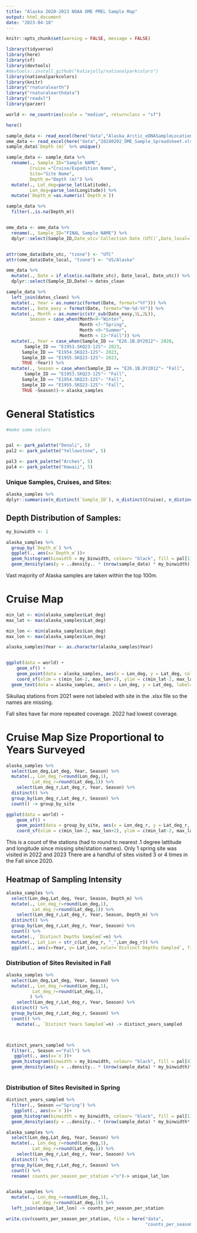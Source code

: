 ```yaml
---
title: "Alaska 2020-2023 NOAA OME PMEL Sample Map"
output: html_document
date: "2023-04-18"
---
```

```r
knitr::opts_chunk$set(warning = FALSE, message = FALSE) 
```

```r
library(tidyverse)
library(here)
library(sf)
library(devtools)
#devtools::install_github("katiejolly/nationalparkcolors")
library(nationalparkcolors)
library(knitr)
library("rnaturalearth")
library("rnaturalearthdata")
library("readxl")
library(parzer)

world <- ne_countries(scale = "medium", returnclass = "sf")

here()
```

```r
sample_data <- read_excel(here("data","Alaska_Arctic_eDNASampleLocations.xlsx"))
ome_data <- read_excel(here("data","20240202_OME_Sample_Spreadsheet.xlsx"))
sample_data$`Depth (m)` %>% unique()

sample_data <- sample_data %>% 
  rename(., Sample_ID="Sample NAME",
         Cruise ="Cruise/Expedition Name",
         Site="Site Name",
         Depth_m="Depth (m)") %>% 
  mutate(., Lat_deg=parse_lat(Latitude),
         Lon_deg=parse_lon(Longitude)) %>% 
  mutate(`Depth_m`=as.numeric(`Depth_m`))

sample_data %>%  
  filter(.,is.na(Depth_m)) 


ome_data <- ome_data %>% 
  rename(., Sample_ID="FINAL Sample NAME") %>% 
  dplyr::select(Sample_ID,Date_utc=`Collection Date (UTC)`,Date_local=`Collection Date (local)`)


attr(ome_data$Date_utc, "tzone") <- "UTC"
attr(ome_data$Date_local, "tzone") <- "US/Alaska"

ome_data %>% 
  mutate(., Date = if_else(is.na(Date_utc), Date_local, Date_utc)) %>% 
  dplyr::select(Sample_ID,Date)-> dates_clean

sample_data %>% 
  left_join(dates_clean) %>% 
  mutate(., Year = as.numeric(format(Date, format="%Y"))) %>% 
  mutate(., Date_easy = format(Date, format="%m-%d-%Y")) %>% 
  mutate(., Month = as.numeric(str_sub(Date_easy,1L,2L)),
         Season = case_when(Month<4~"Winter",
                            Month <7~"Spring",
                            Month <9~"Summer",
                            Month < 12~"Fall")) %>% 
  mutate(., Year = case_when(Sample_ID == "E26.1B.DY2012"~ 2020,
       Sample_ID == "E1953.SKQ23-12S"~ 2023, 
      Sample_ID == "E1954.SKQ23-12S"~ 2023,
      Sample_ID == "E1955.SKQ23-12S"~ 2023,
      TRUE ~Year)) %>% 
  mutate(., Season = case_when(Sample_ID == "E26.1B.DY2012"~ "Fall",
       Sample_ID == "E1953.SKQ23-12S"~ "Fall", 
      Sample_ID == "E1954.SKQ23-12S"~ "Fall",
      Sample_ID == "E1955.SKQ23-12S"~ "Fall",
      TRUE ~Season))-> alaska_samples


```
# General Statistics
```r
#make some colors


pal <- park_palette("Denali", 5)
pal2 <- park_palette("Yellowstone", 5)

pal3 <- park_palette("Arches", 5)
pal4 <- park_palette("Hawaii", 5)
```



### Unique Samples, Cruises, and Sites:
```r

alaska_samples %>% 
dplyr::summarise(n_distinct(`Sample_ID`), n_distinct(Cruise), n_distinct(`Site`))

```

## Depth Distribution of Samples:

```r
my_binwidth <- 1

alaska_samples %>%  
  group_by(`Depth_m`) %>% 
  ggplot(., aes(x=`Depth_m`))+
  geom_histogram(binwidth = my_binwidth, colour= "black", fill = pal[1]) +
  geom_density(aes(y = ..density.. * (nrow(sample_data) * my_binwidth)), fill=pal[1], alpha = .4) +theme_bw() + scale_x_sqrt(breaks=c(0,10,50,100,200,400,600)) +xlab("Depth (m)") + ylab("Count")
```
  
Vast majority of Alaska samples are taken within the top 100m.

# Cruise Map

```r

min_lat <- min(alaska_samples$Lat_deg)
max_lat <- max(alaska_samples$Lat_deg)

min_lon <- min(alaska_samples$Lon_deg)
max_lon <- max(alaska_samples$Lon_deg)

alaska_samples$Year <- as.character(alaska_samples$Year)


ggplot(data = world) +
    geom_sf() +
    geom_point(data = alaska_samples, aes(x = Lon_deg, y = Lat_deg, colour=Year)) +
    coord_sf(xlim = c(min_lon-2, max_lon+2), ylim = c(min_lat-2, max_lat+2), expand = FALSE) +theme_bw() +xlab("Longitude") +ylab("Latitude") +scale_color_manual(values=c(pal[1],pal2[1],pal2[5],pal3[1])) +
  geom_text(data = alaska_samples, aes(x = Lon_deg, y = Lat_deg, label=Site),size = 0.5) +facet_grid(Season~Year)


```

Sikuliaq stations from 2021 were not labeled with site in the .xlsx file so the names are missing.

Fall sites have far more repeated coverage. 2022 had lowest coverage.

# Cruise Map Size Proportional to Years Surveyed
```r

alaska_samples %>% 
  select(Lon_deg,Lat_deg, Year, Season) %>% 
  mutate(., Lon_deg_r=round(Lon_deg,1),
          Lat_deg_r=round(Lat_deg,1)) %>% 
    select(Lon_deg_r,Lat_deg_r, Year, Season) %>% 
  distinct() %>% 
  group_by(Lon_deg_r,Lat_deg_r, Season) %>% 
  count() -> group_by_site

ggplot(data = world) +
    geom_sf() +
    geom_point(data = group_by_site, aes(x = Lon_deg_r, y = Lat_deg_r, size=n),alpha=0.6, colour=pal[1]) +
    coord_sf(xlim = c(min_lon-2, max_lon+2), ylim = c(min_lat-2, max_lat+2), expand = FALSE) +theme_bw() +xlab("Longitude") +ylab("Latitude") +facet_grid(.~Season)


```

This is a count of the stations (had to round to nearest .1 degree lattitude and longitude since missing site/station names). Only 1 spring site was visited in 2022 and 2023 There are a handful of sites visited 3 or 4 times in the Fall since 2020. 

## Heatmap of Sampling Intensity
```r

alaska_samples %>% 
  select(Lon_deg,Lat_deg, Year, Season, Depth_m) %>% 
  mutate(., Lon_deg_r=round(Lon_deg,1),
          Lat_deg_r=round(Lat_deg,1)) %>% 
    select(Lon_deg_r,Lat_deg_r, Year, Season, Depth_m) %>% 
  distinct() %>% 
  group_by(Lon_deg_r,Lat_deg_r, Year, Season) %>% 
  count() %>% 
  mutate(., `Distinct Depths Sampled`=n) %>% 
  mutate(., Lat_Lon = str_c(Lat_deg_r, "_",Lon_deg_r)) %>% 
  ggplot(., aes(x=Year, y= Lat_Lon, color=`Distinct Depths Sampled`, fill=`Distinct Depths Sampled`)) +geom_tile() +facet_grid(.~Season)


```



### Distribution of Sites Revisited in Fall
```r

alaska_samples %>% 
  select(Lon_deg,Lat_deg, Year, Season) %>% 
  mutate(., Lon_deg_r=round(Lon_deg,1),
          Lat_deg_r=round(Lat_deg,1),
         ) %>% 
    select(Lon_deg_r,Lat_deg_r, Year, Season) %>% 
  distinct() %>% 
  group_by(Lon_deg_r,Lat_deg_r, Season) %>% 
  count() %>% 
    mutate(., `Distinct Years Sampled`=n) -> distinct_years_sampled



distinct_years_sampled %>% 
  filter(., Season =="Fall") %>% 
   ggplot(., aes(x=`n`))+
  geom_histogram(binwidth = my_binwidth, colour= "black", fill = pal[4]) +
  geom_density(aes(y = ..density.. * (nrow(sample_data) * my_binwidth)*.15), fill=pal[4], alpha = .4) +theme_bw()  + ylab("Count")
  
```

### Distribution of Sites Revisited in Spring

```r

distinct_years_sampled %>% 
  filter(., Season =="Spring") %>% 
   ggplot(., aes(x=`n`))+
  geom_histogram(binwidth = my_binwidth, colour= "black", fill = pal[1]) +
  geom_density(aes(y = ..density.. * (nrow(sample_data) * my_binwidth*.03)), fill=pal[1], alpha = .4) +theme_bw()  + ylab("Count")
```


```r
alaska_samples %>% 
  select(Lon_deg,Lat_deg, Year, Season) %>% 
  mutate(., Lon_deg_r=round(Lon_deg,1),
          Lat_deg_r=round(Lat_deg,1)) %>% 
    select(Lon_deg_r,Lat_deg_r, Year, Season) %>% 
  distinct() %>% 
  group_by(Lon_deg_r,Lat_deg_r, Season) %>% 
  count() %>% 
  rename( counts_per_season_per_station ="n")-> unique_lat_lon


alaska_samples %>% 
  mutate(., Lon_deg_r=round(Lon_deg,1),
          Lat_deg_r=round(Lat_deg,1)) %>% 
  left_join(unique_lat_lon) -> counts_per_season_per_station

write.csv(counts_per_season_per_station, file = here("data",
                                                     "counts_per_season_per_station"))

```




